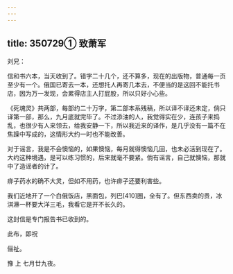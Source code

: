 ```yaml
---
---
---
```

title: 350729① 致萧军
---




刘兄：

信和书六本，当天收到了。错字二十几个，还不算多，现在的出版物，普通每一页至少有一个。俄国已寄去一本，还想托人再寄几本去，不便当的是这回不能托书店，因为万一发现，会累得店主人打屁股，所以只好小心些。

《死魂灵》共两部，每部约二十万字，第二部本系残稿，所以译不译还未定，倘只译第一部，那么，九月底就完毕了。不过添油的人，我觉得实在少，连孩子来捣乱，也很少有人来领去，给我安静一下，所以我近来的译作，是几乎没有一篇不在焦躁中写成的，这情形大约一时也不能改善。

对于谣言，我是不会懊恼的，如果懊恼，每月就得懊恼几回，也未必活到现在了。大约这种境遇，是可以练习惯的，后来就毫不要紧。倘有谣言，自己就懊恼，那就中了造谣者的计了。

痱子药水的确不大灵，但如不用药，也许痱子还要利害些。

我们近地开了一个白俄饭店，黑面包，列巴[410]圈，全有了。但东西卖的贵，冰淇淋一杯要大洋三毛，我看它是开不长久的。

这封信是专门报告书已收到的。

此布，即祝

俪祉。

豫 上 七月廿九夜。